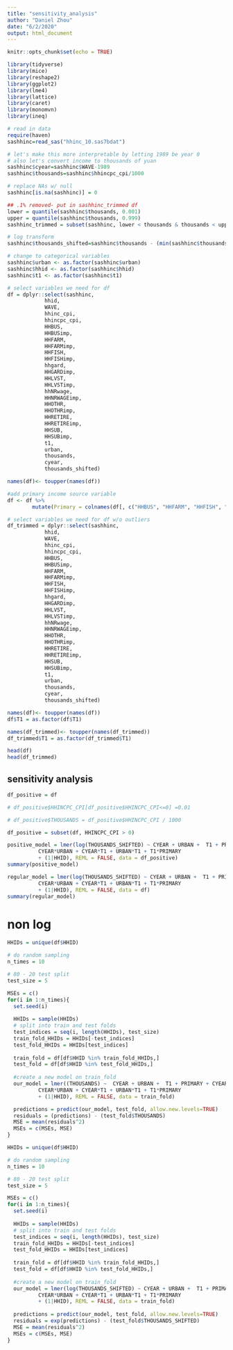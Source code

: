 ```yaml
---
title: "sensitivity_analysis"
author: "Daniel Zhou"
date: "6/2/2020"
output: html_document
---
```


```r
knitr::opts_chunk$set(echo = TRUE)
```

```r
library(tidyverse)
library(mice)
library(reshape2)
library(ggplot2)
library(lme4)
library(lattice)
library(caret)
library(monomvn)
library(ineq)

# read in data
require(haven)
sashhinc=read_sas("hhinc_10.sas7bdat")

# let's make this more interpretable by letting 1989 be year 0
# also let's convert income to thousands of yuan
sashhinc$cyear=sashhinc$WAVE-1989
sashhinc$thousands=sashhinc$hhincpc_cpi/1000

# replace NAs w/ null
sashhinc[is.na(sashhinc)] = 0

## .1% removed- put in sashhinc_trimmed df
lower = quantile(sashhinc$thousands, 0.001)
upper = quantile(sashhinc$thousands, 0.999)
sashhinc_trimmed = subset(sashhinc, lower < thousands & thousands < upper)

# log transform
sashhinc$thousands_shifted=sashhinc$thousands - (min(sashhinc$thousands)-0.01)

# change to categorical variables
sashhinc$urban <- as.factor(sashhinc$urban)
sashhinc$hhid <- as.factor(sashhinc$hhid)
sashhinc$t1 <- as.factor(sashhinc$t1)
```

```r
# select variables we need for df
df = dplyr::select(sashhinc,
            hhid,
            WAVE,
            hhinc_cpi, 
            hhincpc_cpi, 
            HHBUS, 
            HHBUSimp, 
            HHFARM, 
            HHFARMimp, 
            HHFISH, 
            HHFISHimp, 
            hhgard, 
            HHGARDimp,
            HHLVST,
            HHLVSTimp,
            hhNRwage,
            HHNRWAGEimp,
            HHOTHR,
            HHOTHRimp,
            HHRETIRE,
            HHRETIREimp,
            HHSUB,
            HHSUBimp,
            t1,
            urban,
            thousands,
            cyear,
            thousands_shifted)

names(df)<- toupper(names(df))

#add primary income source variable
df <- df %>% 
        mutate(Primary = colnames(df[, c("HHBUS", "HHFARM", "HHFISH", "HHGARD", "HHLVST", "HHOTHR", "HHRETIRE", "HHSUB")])[apply(df[, c("HHBUS", "HHFARM", "HHFISH", "HHGARD", "HHLVST", "HHOTHR", "HHRETIRE", "HHSUB")], 1, which.max)])

# select variables we need for df w/o outliers
df_trimmed = dplyr::select(sashhinc,
            hhid,
            WAVE,
            hhinc_cpi, 
            hhincpc_cpi, 
            HHBUS, 
            HHBUSimp, 
            HHFARM, 
            HHFARMimp, 
            HHFISH, 
            HHFISHimp, 
            hhgard, 
            HHGARDimp,
            HHLVST,
            HHLVSTimp,
            hhNRwage,
            HHNRWAGEimp,
            HHOTHR,
            HHOTHRimp,
            HHRETIRE,
            HHRETIREimp,
            HHSUB,
            HHSUBimp,
            t1,
            urban,
            thousands,
            cyear,
            thousands_shifted)

names(df)<- toupper(names(df))
df$T1 = as.factor(df$T1)

names(df_trimmed)<- toupper(names(df_trimmed))
df_trimmed$T1 = as.factor(df_trimmed$T1)

head(df)
head(df_trimmed)
```

## sensitivity analysis

```r
df_positive = df

# df_positive$HHINCPC_CPI[df_positive$HHINCPC_CPI<=0] =0.01

# df_positive$THOUSANDS = df_positive$HHINCPC_CPI / 1000

df_positive = subset(df, HHINCPC_CPI > 0)

positive_model = lmer(log(THOUSANDS_SHIFTED) ~ CYEAR + URBAN +  T1 + PRIMARY + CYEAR*PRIMARY + 
          CYEAR*URBAN + CYEAR*T1 + URBAN*T1 + T1*PRIMARY 
          + (1|HHID), REML = FALSE, data = df_positive)
summary(positive_model)

regular_model = lmer(log(THOUSANDS_SHIFTED) ~ CYEAR + URBAN +  T1 + PRIMARY + CYEAR*PRIMARY + 
          CYEAR*URBAN + CYEAR*T1 + URBAN*T1 + T1*PRIMARY 
          + (1|HHID), REML = FALSE, data = df)
summary(regular_model)

```

# non log

```r
HHIDs = unique(df$HHID)

# do random sampling
n_times = 10

# 80 - 20 test split
test_size = 5 

MSEs = c()
for(i in 1:n_times){
  set.seed(i)
  
  HHIDs = sample(HHIDs)
  # split into train and test folds
  test_indices = seq(i, length(HHIDs), test_size)
  train_fold_HHIDs = HHIDs[-test_indices]
  test_fold_HHIDs = HHIDs[test_indices]
  
  train_fold = df[df$HHID %in% train_fold_HHIDs,]
  test_fold = df[df$HHID %in% test_fold_HHIDs,]
  
  #create a new model on train_fold
  our_model = lmer((THOUSANDS) ~  CYEAR + URBAN +  T1 + PRIMARY + CYEAR*PRIMARY + 
          CYEAR*URBAN + CYEAR*T1 + URBAN*T1 + T1*PRIMARY 
          + (1|HHID), REML = FALSE, data = train_fold)

  predictions = predict(our_model, test_fold, allow.new.levels=TRUE)
  residuals = (predictions) - (test_fold$THOUSANDS)
  MSE = mean(residuals^2)
  MSEs = c(MSEs, MSE)
}

```










```r
HHIDs = unique(df$HHID)

# do random sampling
n_times = 10

# 80 - 20 test split
test_size = 5 

MSEs = c()
for(i in 1:n_times){
  set.seed(i)
  
  HHIDs = sample(HHIDs)
  # split into train and test folds
  test_indices = seq(i, length(HHIDs), test_size)
  train_fold_HHIDs = HHIDs[-test_indices]
  test_fold_HHIDs = HHIDs[test_indices]
  
  train_fold = df[df$HHID %in% train_fold_HHIDs,]
  test_fold = df[df$HHID %in% test_fold_HHIDs,]
  
  #create a new model on train_fold
  our_model = lmer(log(THOUSANDS_SHIFTED) ~ CYEAR + URBAN +  T1 + PRIMARY + CYEAR*PRIMARY + 
          CYEAR*URBAN + CYEAR*T1 + URBAN*T1 + T1*PRIMARY 
          + (1|HHID), REML = FALSE, data = train_fold)
  
  predictions = predict(our_model, test_fold, allow.new.levels=TRUE)
  residuals = exp(predictions) - (test_fold$THOUSANDS_SHIFTED)
  MSE = mean(residuals^2)
  MSEs = c(MSEs, MSE)
}

```

















